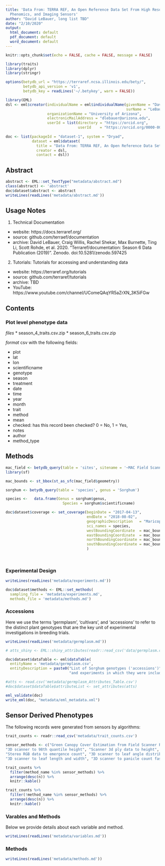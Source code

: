 ```yaml
---
title: 'Data From: TERRA REF, An Open Reference Data Set From High Resolution Genomics,
  Phenomics, and Imaging Sensors'
author: "David LeBauer, long list TBD"
date: "2/10/2020"
output:
  html_document: default
  pdf_document: default
  word_document: default
---
```


```r

knitr::opts_chunk$set(echo = FALSE, cache = FALSE, message = FALSE)

library(traits)
library(dplyr)
library(stringr)

options(betydb_url = "https://terraref.ncsa.illinois.edu/bety/",
        betydb_api_version = 'v1',
        betydb_key = readLines('~/.betykey', warn = FALSE))
```


```r
library(EML)
dsl <- eml$creator(individualName = eml$individualName(givenName = "David",
                                                       surName = "LeBauer"),
                   organizationName = "University of Arizona",
                   electronicMailAddress = "dlebauer@arizona.edu",
                   userId = list(directory = "https://orcid.org",
                                 userId    = "https://orcid.org/0000-0001-7228-053X"))
                   
doc <- list(packageId = "dataset-1", system = "Dryad",
            dataset = eml$dataset(
              title = "Data From: TERRA REF, An Open Reference Data Set From High Resolution Genomics, Phenomics, and Imaging Sensors",
              creator = dsl,
              contact = dsl))

```

## Abstract

```r
abstract <- EML::set_TextType("metadata/abstract.md")
class(abstract) <- 'abstract'
doc$dataset$abstract <- abstract
writeLines(readLines('metadata/abstract.md'))
```

## Usage Notes

1. Technical Documentation
  * website: https://docs.terraref.org/
  * source: github.com/terraef/documentation
  * archive: David LeBauer, Craig Willis, Rachel Shekar, Max Burnette, Ting Li, Scott Rohde, et al. 2020. “Terraref/documentation: Season 6 Data Publication (2019)”. Zenodo. doi:10.5281/zenodo.597425
2. Tutorials: Tutorials for accessing and understanding data
  * website: https://terraref.org/tutorials
  * source: github.com/terraref/tutorials
  * archive: TBD
  * YouTube: https://www.youtube.com/channel/UComeQAqYR5aZrXN_3K5iFGw

## Contents

### Plot level phenotype data 

*files* 
* season_4_traits.csv.zip 
* season_6_traits.csv.zip

*format* csv with the following fields:

* plot 
* lat
* lon
* scientificname
* genotype
* season
* treatment
* date
* time
* year
* month
* trait
* method
* mean
* checked: has this record been checked? 0 = No, 1 = Yes, 
* notes
* author
* method_type

## Methods

```r
mac_field <- betydb_query(table = 'sites', sitename = '~MAC Field Scanner Field')
library(sf)

mac_bounds <- st_bbox(st_as_sfc(mac_field$geometry))

sorghum <- betydb_query(table = 'species', genus = 'Sorghum')

species <-   data.frame(Genus = sorghum$genus, 
                          Species = sorghum$scientificname)

doc$dataset$coverage <- set_coverage(beginDate = "2017-04-13",
                                     endDate = "2018-08-02",
                                     geographicDescription   = "Maricopa Agricultural Center, Maricopa, AZ",
                                     sci_names = species,
                                     westBoundingCoordinate  = mac_bounds['xmin'],
                                     eastBoundingCoordinate  = mac_bounds['xmax'],
                                     northBoundingCoordinate = mac_bounds['ymax'],
                                     southBoundingCoordinate = mac_bounds['ymin']
                                     )
                                     
                                     
```


### Experimental Design

```r

writeLines(readLines('metadata/experiments.md'))
```

```r
doc$dataset$methods <- EML::set_methods(
  sampling_file = 'metadata/experiments.md',
  methods_file = 'metadata/methods.md')
```

### Accessions

Here we use the terms 'germplasm', 'cultivars', and 'accessions' to refer to the distinct plant genotypes that are the key unit of experimental investigations in breeding trials.

```r

writeLines(readLines('metadata/germplasm.md'))
```


```r
# atts_shiny <- EML::shiny_attributes(readr::read_csv('data/germplasm.csv'))

doc$dataset$dataTable <- eml$dataTable(
  entityName = 'metadata/germplasm.csv',
  entityDescription = paste0("List of Sorghum genotypes ('accessions')",
                             "and experiments in which they were included"))

#atts <- read.csv('metadata/germplasm_Attributes_Table.csv')
#doc$dataset$dataTable$attributeList <- set_attributes(atts)
```

```r
eml_validate(doc)
write_eml(doc, "metadata/eml_metadata.xml")
```

## Sensor Derived Phenotypes

The following records were generated from sensors by algorithms:

```r
trait_counts <- readr::read_csv('metadata/trait_counts.csv')

sensor_methods <- c("Green Canopy Cover Estimation from Field Scanner RGB images", 
"3D scanner to 98th quantile height", "Scanner 3d ply data to height", 
"Stereo RGB data to emergence count", "3D scanner to leaf angle distribution", 
"3D scanner to leaf length and width", "3D scanner to panicle count faster_rcnn + roughness threshold + convex hull", "Mean temperature from infrared images")

trait_counts %>% 
  filter(method_name %in% sensor_methods) %>% 
  arrange(desc(n)) %>% 
  knitr::kable()
```
```r
trait_counts %>% 
  filter(!method_name %in% sensor_methods) %>%
  arrange(desc(n)) %>% 
  knitr::kable()
```

### Varables and Methods

Below we provide details about each variable and method.

```r
writeLines(readLines('metadata/variables.md'))
```

### Methods

```r
writeLines(readLines('metadata/methods.md'))
```

